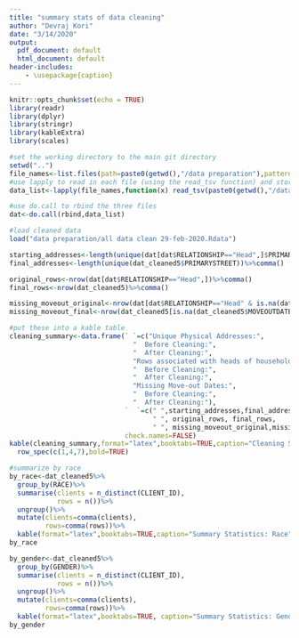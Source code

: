 ```yaml
---
title: "summary stats of data cleaning"
author: "Devraj Kori"
date: "3/14/2020"
output:
  pdf_document: default
  html_document: default
header-includes:
    - \usepackage{caption}
---
```

\captionsetup[table]{labelformat=empty}


```r
knitr::opts_chunk$set(echo = TRUE)
library(readr)
library(dplyr)
library(stringr)
library(kableExtra)
library(scales)
```


```r
#set the working directory to the main git directory
setwd("..")
file_names<-list.files(path=paste0(getwd(),"/data preparation"),pattern="*.txt")
#use lapply to read in each file (using the read_tsv function) and store them in a list
data_list<-lapply(file_names,function(x) read_tsv(paste0(getwd(),"/data preparation/",x)))

#use do.call to rbind the three files
dat<-do.call(rbind,data_list)

#load cleaned data
load("data preparation/all data clean 29-feb-2020.Rdata")
```


```r
starting_addresses<-length(unique(dat[dat$RELATIONSHIP=="Head",]$PRIMARYSTREET))%>%comma()
final_addresses<-length(unique(dat_cleaned5$PRIMARYSTREET))%>%comma()

original_rows<-nrow(dat[dat$RELATIONSHIP=="Head",])%>%comma()
final_rows<-nrow(dat_cleaned5)%>%comma()

missing_moveout_original<-nrow(dat[dat$RELATIONSHIP=="Head" & is.na(dat$MOVEOUTDATE),])%>%comma()
missing_moveout_final<-nrow(dat_cleaned5[is.na(dat_cleaned5$MOVEOUTDATE),])%>%comma()

#put these into a kable table
cleaning_summary<-data.frame(` `=c("Unique Physical Addresses:",
                               "  Before Cleaning:",
                               "  After Cleaning:",
                               "Rows associated with heads of household:",
                               "  Before Cleaning:",
                               "  After Cleaning:",
                               "Missing Move-out Dates:",
                               "  Before Cleaning:",
                               "  After Cleaning:"),
                             `  `=c(" ",starting_addresses,final_addresses,
                                    " ", original_rows, final_rows,
                                    " ", missing_moveout_original,missing_moveout_final),
                             check.names=FALSE)
kable(cleaning_summary,format="latex",booktabs=TRUE,caption="Cleaning Summary Statistics")%>%
  row_spec(c(1,4,7),bold=TRUE)
```


```r
#summarize by race
by_race<-dat_cleaned5%>%
  group_by(RACE)%>%
  summarise(clients = n_distinct(CLIENT_ID),
            rows = n())%>%
  ungroup()%>%
  mutate(clients=comma(clients),
         rows=comma(rows))%>%
  kable(format="latex",booktabs=TRUE,caption="Summary Statistics: Race")
by_race

```

```r

by_gender<-dat_cleaned5%>%
  group_by(GENDER)%>%
  summarise(clients = n_distinct(CLIENT_ID),
            rows = n())%>%
  ungroup()%>%
  mutate(clients=comma(clients),
         rows=comma(rows))%>%
  kable(format="latex",booktabs=TRUE, caption="Summary Statistics: Gender")
by_gender
```